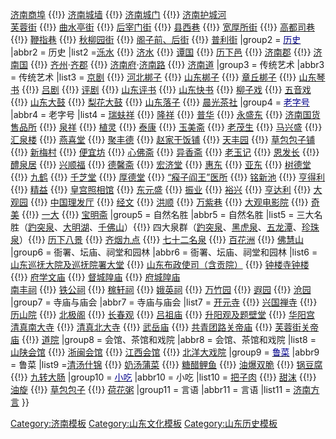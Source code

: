 {{Navbox
|name = 老济南
|title = [[济南市|<span style="color:#00008B;">老济南历史文化主题</span>]]
|titlestyle = background:#eec36e;color:#00008B;
|groupstyle = background:lightgray;color:#00008B;
|above = [[Portal:济南|济南主题页]]
|selected = {{{1|}}}
|state = {{{state<includeonly>|collapsed</includeonly>}}}
|group1 = 济南城
|abbr1 = 规划
|list1 =[[济南老城]] {{!}} [[济南商埠]] {{!}} [[济南城墙]] {{!}} [[济南城门]] {{!}} [[济南护城河]]</br>
[[芙蓉街]] {{!}} [[曲水亭街]] {{!}} [[后宰门街 (济南)|后宰门街]] {{!}} [[县西巷]] {{!}} [[宽厚所街]] {{!}} [[高都司巷]] {{!}} [[鞭指巷]] {{!}} [[秋柳园街]] {{!}} [[阁子前、后街]] {{!}} [[普利街]] 
|group2 = [[济南历史|<span style="color:#00008B;">历史</span>]]
|abbr2 = 历史
|list2 =[[泺水]] {{!}} [[济水]] {{!}} [[谭国]] {{!}} [[历下邑]] {{!}} [[济南郡]] {{!}} [[济南国]] {{!}} [[齐州 (北魏)|齐州]]·[[齐郡]] {{!}} [[济南府]]·[[济南路]] {{!}} [[济南道]]
|group3 = 传统艺术
|abbr3 = 传统艺术
|list3 = [[京剧]] {{!}} [[河北梆子]] {{!}} [[山东梆子]] {{!}} [[章丘梆子]] {{!}} [[山东琴书]] {{!}} [[吕剧]] {{!}} [[评剧]] {{!}} [[山东评书]] {{!}} [[山东快书]] {{!}} [[柳子戏]] {{!}} [[五音戏]] {{!}} [[山东大鼓]] {{!}} [[梨花大鼓]] {{!}} [[山东落子]] {{!}} [[晨光茶社]] 
|group4 = [[济南老字号列表|<span style="color:#00008B;">老字号</span>]]
|abbr4 = 老字号
|list4 = [[瑞蚨祥]] {{!}} [[隆祥布店|隆祥]] {{!}} [[普华鞋店|普华]] {{!}} [[永盛东帽庄|永盛东]] {{!}} [[济南国货售品所]] {{!}} [[泉祥茶庄|泉祥]] {{!}} [[植灵茶庄|植灵]] {{!}} [[泰康食物公司|泰康]] {{!}} [[玉美斋]] {{!}}  [[老茂生]] {{!}} [[马兴盛]] {{!}} [[汇泉楼]] {{!}} [[燕喜堂]] {{!}} [[聚丰德]] {{!}} [[赵家干饭铺]] {{!}} [[天丰园]] {{!}} [[草包包子|草包包子铺]] {{!}} [[新梅村]] {{!}} [[便宜坊]] {{!}} [[心佛斋]] {{!}} [[异香斋]] {{!}} [[老玉记]] {{!}} [[恩发长]] {{!}} [[醴泉居]] {{!}} [[兴顺福]] {{!}} [[德馨斋]] {{!}} [[宏济堂]] {{!}} [[惠东药房|惠东]] {{!}} [[亚东药房|亚东]] {{!}} [[树德堂]] {{!}} [[九鹤阿胶庄|九鹤]] {{!}} [[千芝堂]] {{!}} [[厚德堂]] {{!}} [[“瘊子阎王”医所]] {{!}} [[铭新池]] {{!}} [[亨得利 (天津)|亨得利]] {{!}} [[精益眼镜店|精益]] {{!}} [[皇宫照相馆]] {{!}} [[东元盛印染厂|东元盛]] {{!}} [[振业火柴公司|振业]] {{!}} [[裕兴化工厂|裕兴]] {{!}} [[亨达利]] {{!}} [[济南大观园|大观园]] {{!}} [[中国理发厅]] {{!}} [[经文布店|经文]] {{!}} [[洪顺服装店|洪顺]] {{!}} [[万紫巷]] {{!}} [[济南大观园|大观电影院]] {{!}} [[奇美美容美发厅|奇美]] {{!}} [[一大食物公司|一大]] {{!}} [[宝明斋]]
|group5 = 自然名胜
|abbr5 = 自然名胜
|list5 = 三大名胜（[[趵突泉]]、[[大明湖]]、[[千佛山]]）{{!}} 四大泉群（[[趵突泉]]、[[黑虎泉]]、[[五龙潭 (济南)|五龙潭]]、[[珍珠泉 (济南)|珍珠泉]]）{{!}} [[济南八景|历下八景]] {{!}} [[齐烟九点]] {{!}} [[七十二名泉]] {{!}} [[百花洲 (济南)|百花洲]] {{!}} [[佛慧山]] 
|group6 = 衙署、坛庙、祠堂和园林
|abbr6 = 衙署、坛庙、祠堂和园林 
|list6 = [[珍珠泉 (济南)|山东巡抚大院及巡抚院署大堂]] {{!}} [[山东布政使司旧址|山东布政使司（含贡院）]] {{!}} [[钟楼寺钟楼台基|钟楼寺钟楼]] {{!}} [[济南府学文庙|府学文庙]] {{!}} [[济南督城隍庙|督城隍庙]] {{!}} [[济南府城隍庙|府城隍庙]] </br>
[[大明湖#南丰祠|南丰祠]] {{!}} [[大明湖#铁公祠|铁公祠]] {{!}} [[稼轩祠]] {{!}} [[娥英祠]] {{!}} [[万竹园 (济南)|万竹园]] {{!}} [[遐园]] {{!}} [[沧园]] 
|group7 = 寺庙与庙会
|abbr7 = 寺庙与庙会
|list7 = [[济南开元寺遗址|开元寺]] {{!}} [[兴国禅寺]] {{!}} [[历山院]] {{!}} [[北极阁 (济南)|北极阁]] {{!}} [[长春观 (济南)|长春观]] {{!}} [[吕祖庙]] {{!}} [[升阳观|升阳观及题壁堂]] {{!}} [[华阳宫]] </br>
[[济南清真南大寺|清真南大寺]] {{!}} [[济南清真北大寺|清真北大寺]] {{!}} [[武岳庙]] {{!}} [[共青团路关帝庙]] {{!}} [[芙蓉街关帝庙]] {{!}} [[世界红卍字会济南母院旧址|道院]]  
|group8 = 会馆、茶馆和戏院
|abbr8 = 会馆、茶馆和戏院
|list8 = [[济南山陕会馆|山陕会馆]] {{!}} [[浙闽会馆]] {{!}} [[济南江西会馆|江西会馆]] {{!}} [[北洋大戏院]] 
|group9 = [[鲁菜|<span style="color:#00008B;">鲁菜</span>]]
|abbr9 = 鲁菜
|list9 =[[清汤什锦]] {{!}} [[奶汤蒲菜]] {{!}} [[糖醋鲤鱼]] {{!}} [[油爆双脆]] {{!}} [[锅豆腐]] {{!}} [[九转大肠]] 
|group10 = [[济南小吃|<span style="color:#00008B;">小吃</span>]]
|abbr10 = 小吃
|list10 = [[把子肉]] {{!}} [[甜沫]] {{!}} [[油旋]] {{!}} [[草包包子]] {{!}} [[荷花粥]]  
|group11 = 言语
|abbr11 = 言语
|list11 = [[济南方言]]
}}
</div>
<noinclude>
[[Category:济南模板]]
[[Category:山东文化模板]]
[[Category:山东历史模板]]
</noinclude>